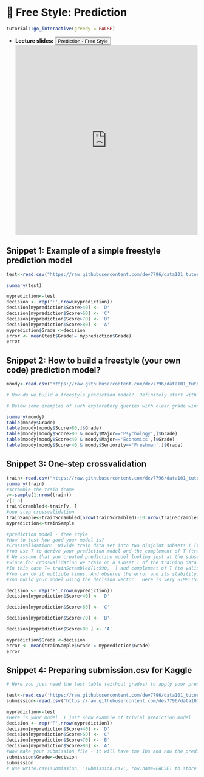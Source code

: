 # 🔖 Free Style: Prediction {#P1}

<script src="files/js/dcl.js"></script>
<link rel="stylesheet" href="https://maxcdn.bootstrapcdn.com/bootstrap/3.4.1/css/bootstrap.min.css">
<script src="https://maxcdn.bootstrapcdn.com/bootstrap/3.4.1/js/bootstrap.min.js"></script>
<script src="//ajax.googleapis.com/ajax/libs/jquery/1.8.3/jquery.min.js"> </script>

```r
tutorial::go_interactive(greedy = FALSE)

```

- **Lecture slides: **     <button class="btn btn-primary" data-toggle="collapse" data-target="#p12"> Prediction - Free Style </button> 
<div id="p12" class="collapse">
<embed src="https://docs.google.com/presentation/d/1pA0bzMGr_Tu2CXsgtT9Ks5apHqxWh8l1XXBVvwWr6zc/edit?usp=sharing" width="100%" height="500px"></embed>
</div>

## Snippet 1: Example of a simple freestyle prediction model

```r

test<-read.csv("https://raw.githubusercontent.com/dev7796/data101_tutorial/main/files/dataset/MoodyMarch2022b.csv")

summary(test)

myprediction<-test
decision <- rep('F',nrow(myprediction))
decision[myprediction$Score>40] <- 'D'
decision[myprediction$Score>60] <- 'C'
decision[myprediction$Score>70] <- 'B'
decision[myprediction$Score>80] <- 'A'
myprediction$Grade <-decision
error <- mean(test$Grade!= myprediction$Grade)
error
```

## Snippet 2: How to build a freestyle (your own code) prediction model?

```r
moody<-read.csv("https://raw.githubusercontent.com/dev7796/data101_tutorial/main/files/dataset/MoodyMarch2022b.csv")

# How do we build a freestyle prediction model?  Definitely start with plots like the boxplot from the section 5 (data exploration).  But then follow up with exploratory queries as in the recent quizzes. Examples here use table()  functon and look for situations when one grade is absoutely dominant. This would be your prediction. Thus, the goal is to slice the data using subsetting in such a way that for each slice you get a clear "winner grade". Then combine these subset rules into decision vector - just as we did in snippet 14.1.

# Below some examples of such exploratory queries with clear grade winners.

summary(moody)
table(moody$Grade)
table(moody[moody$Score>80,]$Grade)
table(moody[moody$Score>80 & moody$Major=='Psychology',]$Grade)
table(moody[moody$Score<40 & moody$Major=='Economics',]$Grade)
table(moody[moody$Score<40 & moody$Seniority=='Freshman',]$Grade)
```

## Snippet 3: One-step crossvalidation

```r
train<-read.csv("https://raw.githubusercontent.com/dev7796/data101_tutorial/main/files/dataset/MoodyMarch2022b.csv")
summary(train)
#scramble the train frame
v<-sample(1:nrow(train))
v[1:5]
trainScrambled<-train[v, ]
#one step crossvalidation
trainSample<-trainScrambled[nrow(trainScrambled)-10:nrow(trainScrambled), ]
myprediction<-trainSample

#prediction model - free style
#How to test how good your model is?
#Crossvalidation:  Divide train data set into two disjoint subsets T (train) and train MINUS T, the complement of T. 
#You use T to derive your prediction model and the complement of T (train MINUS T) to validate (test it).
# We assume that you created prediction model looking just at the subset of training data T=trainScrambled[1:990,  ]. 
#Since for crossvalidation we train on a subset T of the training data set and validate (test) on the complement of T. 
#In this case T= trainScrambled[1:990,  ] and complement of T (to validate/test) is stored as trainSample.
#You can do it multiple times. And observe the error and its stability.
#You build your model using the decision vector.  Here is very SIMPLISTIC MODEL which is just illustration. Your model should have much better error and be more sophisticated. 

decision <- rep('F',nrow(myprediction))
decision[myprediction$Score>40] <- 'D'

decision[myprediction$Score>60] <- 'C'

decision[myprediction$Score>70] <- 'B'

decision[myprediction$Score>80 ] <- 'A'

myprediction$Grade <-decision
error <- mean(trainSample$Grade!= myprediction$Grade)
error   
```



## Snippet 4: Preparing submission.csv for Kaggle

```r
# Here you just need the test table (without grades) to apply your prediction model and calculate predicted grades. And submission data frame to fill it in with the predicted #grades

test<-read.csv('https://raw.githubusercontent.com/dev7796/data101_tutorial/main/files/dataset/M2022testSNoGrade.csv')
submission<-read.csv('https://raw.githubusercontent.com/dev7796/data101_tutorial/main/files/dataset/M2022submission.csv')

myprediction<-test
#Here is your model. I just show example of trivial prediction model
decision <- rep('F',nrow(myprediction))
decision[myprediction$Score>40] <- 'D'
decision[myprediction$Score>60] <- 'C'
decision[myprediction$Score>70] <- 'B'
decision[myprediction$Score>80] <- 'A'
#Now make your submission file - it will have the IDs and now the predicted grades
submission$Grade<-decision
submission
# use write.csv(submission, 'submission.csv', row.name=FALSE) to store submission as csv file on your machine and subsequently submit it on Kaggle

```


